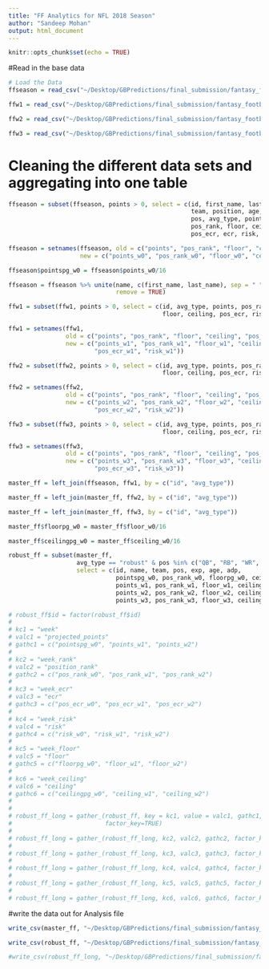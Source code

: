```yaml
---
title: "FF Analytics for NFL 2018 Season"
author: "Sandeep Mohan"
output: html_document
---
```


```r
knitr::opts_chunk$set(echo = TRUE)
```

#Read in the base data

```r
# Load the Data
ffseason = read_csv("~/Desktop/GBPredictions/final_submission/fantasy_football_project/GrapebowlSeasonProjections.csv")

ffw1 = read_csv("~/Desktop/GBPredictions/final_submission/fantasy_football_project/GrapebowlW1Projections.csv")

ffw2 = read_csv("~/Desktop/GBPredictions/final_submission/fantasy_football_project/GrapebowlW2Projections.csv")

ffw3 = read_csv("~/Desktop/GBPredictions/final_submission/fantasy_football_project/GrapebowlW3Projections.csv")
```

# Cleaning the different data sets and aggregating into one table

```r
ffseason = subset(ffseason, points > 0, select = c(id, first_name, last_name, 
                                                   team, position, age, exp, 
                                                   pos, avg_type, points, 
                                                   pos_rank, floor, ceiling, 
                                                   pos_ecr, ecr, risk, adp))

ffseason = setnames(ffseason, old = c("points", "pos_rank", "floor", "ceiling", "pos_ecr", "risk"), 
                    new = c("points_w0", "pos_rank_w0", "floor_w0", "ceiling_w0", "pos_ecr_w0","risk_w0"))

ffseason$pointspg_w0 = ffseason$points_w0/16

ffseason = ffseason %>% unite(name, c(first_name, last_name), sep = " ", 
                              remove = TRUE)

ffw1 = subset(ffw1, points > 0, select = c(id, avg_type, points, pos_rank, 
                                           floor, ceiling, pos_ecr, risk))

ffw1 = setnames(ffw1, 
                old = c("points", "pos_rank", "floor", "ceiling", "pos_ecr", "risk"),
                new = c("points_w1", "pos_rank_w1", "floor_w1", "ceiling_w1",
                        "pos_ecr_w1", "risk_w1"))

ffw2 = subset(ffw2, points > 0, select = c(id, avg_type, points, pos_rank, 
                                           floor, ceiling, pos_ecr, risk))

ffw2 = setnames(ffw2, 
                old = c("points", "pos_rank", "floor", "ceiling", "pos_ecr", "risk"),
                new = c("points_w2", "pos_rank_w2", "floor_w2", "ceiling_w2", 
                        "pos_ecr_w2", "risk_w2"))

ffw3 = subset(ffw3, points > 0, select = c(id, avg_type, points, pos_rank, 
                                           floor, ceiling, pos_ecr, risk))

ffw3 = setnames(ffw3, 
                old = c("points", "pos_rank", "floor", "ceiling", "pos_ecr", "risk"),
                new = c("points_w3", "pos_rank_w3", "floor_w3", "ceiling_w3",
                        "pos_ecr_w3", "risk_w3"))

master_ff = left_join(ffseason, ffw1, by = c("id", "avg_type"))

master_ff = left_join(master_ff, ffw2, by = c("id", "avg_type"))

master_ff = left_join(master_ff, ffw3, by = c("id", "avg_type"))

master_ff$floorpg_w0 = master_ff$floor_w0/16

master_ff$ceilingpg_w0 = master_ff$ceiling_w0/16

robust_ff = subset(master_ff, 
                   avg_type == "robust" & pos %in% c("QB", "RB", "WR", "TE") & team != "FA", 
                   select = c(id, name, team, pos, exp, age, adp, 
                              pointspg_w0, pos_rank_w0, floorpg_w0, ceilingpg_w0, pos_ecr_w0, risk_w0, 
                              points_w1, pos_rank_w1, floor_w1, ceiling_w1, pos_ecr_w1, risk_w1, 
                              points_w2, pos_rank_w2, floor_w2, ceiling_w2, pos_ecr_w2, risk_w2, 
                              points_w3, pos_rank_w3, floor_w3, ceiling_w3, pos_ecr_w3, risk_w3))

# robust_ff$id = factor(robust_ff$id)
# 
# kc1 = "week"
# valc1 = "projected_points"
# gathc1 = c("pointspg_w0", "points_w1", "points_w2")
# 
# kc2 = "week_rank"
# valc2 = "position_rank"
# gathc2 = c("pos_rank_w0", "pos_rank_w1", "pos_rank_w2")
# 
# kc3 = "week_ecr"
# valc3 = "ecr"
# gathc3 = c("pos_ecr_w0", "pos_ecr_w1", "pos_ecr_w2")
# 
# kc4 = "week_risk"
# valc4 = "risk"
# gathc4 = c("risk_w0", "risk_w1", "risk_w2")
# 
# kc5 = "week_floor"
# valc5 = "floor"
# gathc5 = c("floorpg_w0", "floor_w1", "floor_w2")
# 
# kc6 = "week_ceiling"
# valc6 = "ceiling"
# gathc6 = c("ceilingpg_w0", "ceiling_w1", "ceiling_w2")
# 
# 
# robust_ff_long = gather_(robust_ff, key = kc1, value = valc1, gathc1, 
#                          factor_key=TRUE)
# 
# robust_ff_long = gather_(robust_ff_long, kc2, valc2, gathc2, factor_key=TRUE)
# 
# robust_ff_long = gather_(robust_ff_long, kc3, valc3, gathc3, factor_key=TRUE)
# 
# robust_ff_long = gather_(robust_ff_long, kc4, valc4, gathc4, factor_key=TRUE)
# 
# robust_ff_long = gather_(robust_ff_long, kc5, valc5, gathc5, factor_key=TRUE)
# 
# robust_ff_long = gather_(robust_ff_long, kc6, valc6, gathc6, factor_key=TRUE)
```

#write the data out for Analysis file

```r

write_csv(master_ff, "~/Desktop/GBPredictions/final_submission/fantasy_football_project/master_ff.csv")

write_csv(robust_ff, "~/Desktop/GBPredictions/final_submission/fantasy_football_project/robust_ff_wide.csv")

#write_csv(robust_ff_long, "~/Desktop/GBPredictions/final_submission/fantasy_football_project/robust_ff_long.csv")
```

